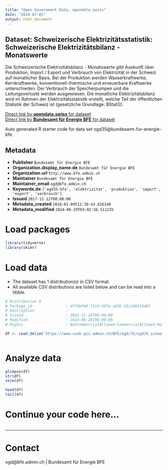 ```yaml
---
title: "Open Government Data, opendata.swiss"
date: "2024-07-01"
output: html_document
---
```


## Dataset: Schweizerische Elektrizitätsstatistik: Schweizerische Elektrizitätsbilanz - Monatswerte

Die Schweizerische Elektrizitätsbilanz - Monatswerte gibt Auskunft über Produktion, Import / Export und Verbrauch von Elektrizität in der Schweiz auf monatlicher Basis. Bei der Produktion werden Wasserkraftwerke, Kernkraftwerke, konventionell-thermische und erneuerbare Kraftwerke unterschieden. Der Verbrauch der Speicherpumpen und die Leitungsverluste werden ausgewiesen. Die monatliche Elektrizitätsbilanz wird im Rahmen der Elektrizitätsstatistik erstellt, welche Teil der öffentlichen Statistik der Schweiz ist (gesetzliche Grundlage: BStatG).

[Direct link by **opendata.swiss** for dataset](https://opendata.swiss/de/dataset/schweizerische-elektrizitatsstatistik-schweizerische-elektrizitatsbilanz-monatswerte)<br>
[Direct link by **Bundesamt für Energie BFE** for dataset](https://www.bfe.admin.ch/ogd35)

Auto generated R starter code for data set ogd35@bundesamt-fur-energie-bfe.

## Metadata

- **Publisher** `Bundesamt für Energie BFE`
- **Organization.display_name.de** `Bundesamt für Energie BFE`
- **Organization.url** `http://www.bfe.admin.ch`
- **Maintainer** `Bundesamt für Energie BFE`
- **Maintainer_email** `ogd@bfe.admin.ch`
- **Keywords.de** `['ogd35-bfe', 'elektrizitat', 'produktion', 'import', 'export', 'verbrauch']`
- **Issued** `2017-12-12T00:00:00`
- **Metadata_created** `2018-01-09T12:38:43.816140`
- **Metadata_modified** `2024-06-29T03:02:56.511235`


# Load packages

```r

library(tidyverse)
library(skimr)

```

# Load data

-   The dataset has 1 distribution(s) in CSV format.
-   All available CSV distributions are listed below and can be read into a tibble.

```r

# Distribution 0
# Package_id               : df79bf66-f51d-407e-a63b-331d4b516d8f
# Description              : 
# Issued                   : 2022-11-18T00:00:00
# Modified                 : 2024-06-28T00:00:00
# Rights                   : NonCommercialAllowed-CommercialAllowed-ReferenceRequired

df <- read_delim('https://www.uvek-gis.admin.ch/BFE/ogd/35/ogd35_schweizerische_elektrizitaetsbilanz_monatswerte.csv')



```

# Analyze data

```r

glimpse(df)
str(df)
skim(df)

head(df)
tail(df)

```

# Continue your code here...

```r

```

------------------------------------------------------------------------

# Contact

ogd@bfe.admin.ch | Bundesamt für Energie BFE
